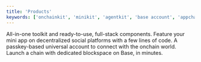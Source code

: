 ```yaml
---
title: 'Products'
keywords: ['onchainkit', 'minikit', 'agentkit', 'base account', 'appchains', 'paymaster','l3','deploy a chain','smart wallet']
---
```


<CardGroup cols={2}>
  <Card title="OnchainKit" icon="puzzle-piece" href="/onchainkit/getting-started">
    All-in-one toolkit and ready-to-use, full-stack components.
  </Card>
  <Card title="MiniKit" icon="bullhorn" href="/wallet-app/build-with-minikit/quickstart">
    Feature your mini app on decentralized social platforms with a few lines of code.
  </Card>
  <Card title="Smart Wallet" icon="fingerprint" href="/smart-wallet/quickstart">
    A passkey-based universal account to connect with the onchain world.
  </Card>
    <Card title="Base Appchains" icon="cube" href="https://docs.cdp.coinbase.com/appchains/docs/welcome">
    Launch a chain with dedicated blockspace on Base, in minutes.
  </Card>
</CardGroup>


<PolicyBanner />